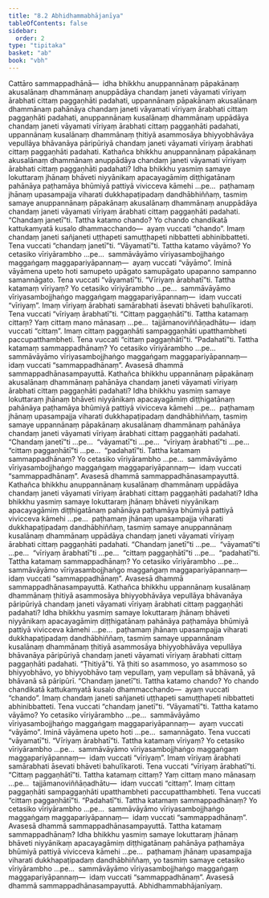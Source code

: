 ```yaml
---
title: "8.2 Abhidhammabhājanīya"
tableOfContents: false
sidebar:
  order: 2
type: "tipitaka"
basket: "ab"
book: "vbh"
---
```



<DynamicBreadcrumb />

<Division number="408" book="vbh">

<Paragraph number="1409" book="vbh">
Cattāro sammappadhānā—  idha bhikkhu anuppannānaṃ pāpakānaṃ akusalānaṃ dhammānaṃ anuppādāya chandaṃ janeti vāyamati vīriyaṃ ārabhati cittaṃ paggaṇhāti padahati, uppannānaṃ pāpakānaṃ akusalānaṃ dhammānaṃ pahānāya chandaṃ janeti vāyamati vīriyaṃ ārabhati cittaṃ paggaṇhāti padahati, anuppannānaṃ kusalānaṃ dhammānaṃ uppādāya chandaṃ janeti vāyamati vīriyaṃ ārabhati cittaṃ paggaṇhāti padahati, uppannānaṃ kusalānaṃ dhammānaṃ ṭhitiyā asammosāya bhiyyobhāvāya vepullāya bhāvanāya pāripūriyā chandaṃ janeti vāyamati vīriyaṃ ārabhati cittaṃ paggaṇhāti padahati.
</Paragraph>

</Division>
<Division number="409" book="vbh">

<Paragraph number="1410" book="vbh">
Kathañca bhikkhu anuppannānaṃ pāpakānaṃ akusalānaṃ dhammānaṃ anuppādāya chandaṃ janeti vāyamati vīriyaṃ ārabhati cittaṃ paggaṇhāti padahati? Idha bhikkhu yasmiṃ samaye lokuttaraṃ jhānaṃ bhāveti niyyānikaṃ apacayagāmiṃ diṭṭhigatānaṃ pahānāya paṭhamāya bhūmiyā pattiyā vivicceva kāmehi …pe…  paṭhamaṃ jhānaṃ upasampajja viharati dukkhapaṭipadaṃ dandhābhiññaṃ, tasmiṃ samaye anuppannānaṃ pāpakānaṃ akusalānaṃ dhammānaṃ anuppādāya chandaṃ janeti vāyamati vīriyaṃ ārabhati cittaṃ paggaṇhāti padahati.
</Paragraph>

</Division>
<Division number="410" book="vbh">

<Paragraph number="1411" book="vbh">
“Chandaṃ janetī”ti. Tattha katamo chando? Yo chando chandikatā kattukamyatā kusalo dhammacchando—  ayaṃ vuccati “chando”. Imaṃ chandaṃ janeti sañjaneti uṭṭhapeti samuṭṭhapeti nibbatteti abhinibbatteti. Tena vuccati “chandaṃ janetī”ti.
</Paragraph>

</Division>
<Division number="411" book="vbh">

<Paragraph number="1412" book="vbh">
“Vāyamatī”ti. Tattha katamo vāyāmo? Yo cetasiko vīriyārambho …pe…  sammāvāyāmo vīriyasambojjhaṅgo maggaṅgaṃ maggapariyāpannaṃ—  ayaṃ vuccati “vāyāmo”. Iminā vāyāmena upeto hoti samupeto upāgato samupāgato upapanno sampanno samannāgato. Tena vuccati “vāyamatī”ti.
</Paragraph>

</Division>
<Division number="412" book="vbh">

<Paragraph number="1413" book="vbh">
“Vīriyaṃ ārabhatī”ti. Tattha katamaṃ vīriyaṃ? Yo cetasiko vīriyārambho …pe…  sammāvāyāmo vīriyasambojjhaṅgo maggaṅgaṃ maggapariyāpannaṃ—  idaṃ vuccati “vīriyaṃ”. Imaṃ vīriyaṃ ārabhati samārabhati āsevati bhāveti bahulīkaroti. Tena vuccati “vīriyaṃ ārabhatī”ti.
</Paragraph>

</Division>
<Division number="413" book="vbh">

<Paragraph number="1414" book="vbh">
“Cittaṃ paggaṇhātī”ti. Tattha katamaṃ cittaṃ? Yaṃ cittaṃ mano mānasaṃ …pe…  tajjāmanoviññāṇadhātu—  idaṃ vuccati “cittaṃ”. Imaṃ cittaṃ paggaṇhāti sampaggaṇhāti upatthambheti paccupatthambheti. Tena vuccati “cittaṃ paggaṇhātī”ti.
</Paragraph>

</Division>
<Division number="414" book="vbh">

<Paragraph number="1415" book="vbh">
“Padahatī”ti. Tattha katamaṃ sammappadhānaṃ? Yo cetasiko vīriyārambho …pe…  sammāvāyāmo vīriyasambojjhaṅgo maggaṅgaṃ maggapariyāpannaṃ—  idaṃ vuccati “sammappadhānaṃ”. Avasesā dhammā sammappadhānasampayuttā.
</Paragraph>

</Division>
<Division number="415" book="vbh">

<Paragraph number="1416" book="vbh">
Kathañca bhikkhu uppannānaṃ pāpakānaṃ akusalānaṃ dhammānaṃ pahānāya chandaṃ janeti vāyamati vīriyaṃ ārabhati cittaṃ paggaṇhāti padahati? Idha bhikkhu yasmiṃ samaye lokuttaraṃ jhānaṃ bhāveti niyyānikaṃ apacayagāmiṃ diṭṭhigatānaṃ pahānāya paṭhamāya bhūmiyā pattiyā vivicceva kāmehi …pe…  paṭhamaṃ jhānaṃ upasampajja viharati dukkhapaṭipadaṃ dandhābhiññaṃ, tasmiṃ samaye uppannānaṃ pāpakānaṃ akusalānaṃ dhammānaṃ pahānāya chandaṃ janeti vāyamati vīriyaṃ ārabhati cittaṃ paggaṇhāti padahati.
</Paragraph>

</Division>
<Division number="416" book="vbh">

<Paragraph number="1417" book="vbh">
“Chandaṃ janetī”ti …pe…  “vāyamatī”ti …pe…  “vīriyaṃ ārabhatī”ti …pe…  “cittaṃ paggaṇhātī”ti …pe…  “padahatī”ti. Tattha katamaṃ sammappadhānaṃ? Yo cetasiko vīriyārambho …pe…  sammāvāyāmo vīriyasambojjhaṅgo maggaṅgaṃ maggapariyāpannaṃ—  idaṃ vuccati “sammappadhānaṃ”. Avasesā dhammā sammappadhānasampayuttā.
</Paragraph>

</Division>
<Division number="417" book="vbh">

<Paragraph number="1418" book="vbh">
Kathañca bhikkhu anuppannānaṃ kusalānaṃ dhammānaṃ uppādāya chandaṃ janeti vāyamati vīriyaṃ ārabhati cittaṃ paggaṇhāti padahati? Idha bhikkhu yasmiṃ samaye lokuttaraṃ jhānaṃ bhāveti niyyānikaṃ apacayagāmiṃ diṭṭhigatānaṃ pahānāya paṭhamāya bhūmiyā pattiyā vivicceva kāmehi …pe…  paṭhamaṃ jhānaṃ upasampajja viharati dukkhapaṭipadaṃ dandhābhiññaṃ, tasmiṃ samaye anuppannānaṃ kusalānaṃ dhammānaṃ uppādāya chandaṃ janeti vāyamati vīriyaṃ ārabhati cittaṃ paggaṇhāti padahati.
</Paragraph>

</Division>
<Division number="418" book="vbh">

<Paragraph number="1419" book="vbh">
“Chandaṃ janetī”ti …pe…  “vāyamatī”ti …pe…  “vīriyaṃ ārabhatī”ti …pe…  “cittaṃ paggaṇhātī”ti …pe…  “padahatī”ti. Tattha katamaṃ sammappadhānaṃ? Yo cetasiko vīriyārambho …pe…  sammāvāyāmo vīriyasambojjhaṅgo maggaṅgaṃ maggapariyāpannaṃ—  idaṃ vuccati “sammappadhānaṃ”. Avasesā dhammā sammappadhānasampayuttā.
</Paragraph>

</Division>
<Division number="419" book="vbh">

<Paragraph number="1420" book="vbh">
Kathañca bhikkhu uppannānaṃ kusalānaṃ dhammānaṃ ṭhitiyā asammosāya bhiyyobhāvāya vepullāya bhāvanāya pāripūriyā chandaṃ janeti vāyamati vīriyaṃ ārabhati cittaṃ paggaṇhāti padahati? Idha bhikkhu yasmiṃ samaye lokuttaraṃ jhānaṃ bhāveti niyyānikaṃ apacayagāmiṃ diṭṭhigatānaṃ pahānāya paṭhamāya bhūmiyā pattiyā vivicceva kāmehi …pe…  paṭhamaṃ jhānaṃ upasampajja viharati dukkhapaṭipadaṃ dandhābhiññaṃ, tasmiṃ samaye uppannānaṃ kusalānaṃ dhammānaṃ ṭhitiyā asammosāya bhiyyobhāvāya vepullāya bhāvanāya pāripūriyā chandaṃ janeti vāyamati vīriyaṃ ārabhati cittaṃ paggaṇhāti padahati.
</Paragraph>

</Division>
<Division number="420" book="vbh">

<Paragraph number="1421" book="vbh">
“Ṭhitiyā”ti. Yā ṭhiti so asammoso, yo asammoso so bhiyyobhāvo, yo bhiyyobhāvo taṃ vepullaṃ, yaṃ vepullaṃ sā bhāvanā, yā bhāvanā sā pāripūrī.
</Paragraph>

</Division>
<Division number="421" book="vbh">

<Paragraph number="1422" book="vbh">
“Chandaṃ janetī”ti. Tattha katamo chando? Yo chando chandikatā kattukamyatā kusalo dhammacchando—  ayaṃ vuccati “chando”. Imaṃ chandaṃ janeti sañjaneti uṭṭhapeti samuṭṭhapeti nibbatteti abhinibbatteti. Tena vuccati “chandaṃ janetī”ti.
</Paragraph>

</Division>
<Division number="422" book="vbh">

<Paragraph number="1423" book="vbh">
“Vāyamatī”ti. Tattha katamo vāyāmo? Yo cetasiko vīriyārambho …pe…  sammāvāyāmo vīriyasambojjhaṅgo maggaṅgaṃ maggapariyāpannaṃ—  ayaṃ vuccati “vāyāmo”. Iminā vāyāmena upeto hoti …pe…  samannāgato. Tena vuccati “vāyamatī”ti.
</Paragraph>

</Division>
<Division number="423" book="vbh">

<Paragraph number="1424" book="vbh">
“Vīriyaṃ ārabhatī”ti. Tattha katamaṃ vīriyaṃ? Yo cetasiko vīriyārambho …pe…  sammāvāyāmo vīriyasambojjhaṅgo maggaṅgaṃ maggapariyāpannaṃ—  idaṃ vuccati “vīriyaṃ”. Imaṃ vīriyaṃ ārabhati samārabhati āsevati bhāveti bahulīkaroti. Tena vuccati “vīriyaṃ ārabhatī”ti.
</Paragraph>

</Division>
<Division number="424" book="vbh">

<Paragraph number="1425" book="vbh">
“Cittaṃ paggaṇhātī”ti. Tattha katamaṃ cittaṃ? Yaṃ cittaṃ mano mānasaṃ …pe…  tajjāmanoviññāṇadhātu—  idaṃ vuccati “cittaṃ”. Imaṃ cittaṃ paggaṇhāti sampaggaṇhāti upatthambheti paccupatthambheti. Tena vuccati “cittaṃ paggaṇhātī”ti.
</Paragraph>

</Division>
<Division number="425" book="vbh">

<Paragraph number="1426" book="vbh">
“Padahatī”ti. Tattha katamaṃ sammappadhānaṃ? Yo cetasiko vīriyārambho …pe…  sammāvāyāmo vīriyasambojjhaṅgo maggaṅgaṃ maggapariyāpannaṃ—  idaṃ vuccati “sammappadhānaṃ”. Avasesā dhammā sammappadhānasampayuttā.
</Paragraph>

</Division>
<Division number="426" book="vbh">

<Paragraph number="1427" book="vbh">
Tattha katamaṃ sammappadhānaṃ? Idha bhikkhu yasmiṃ samaye lokuttaraṃ jhānaṃ bhāveti niyyānikaṃ apacayagāmiṃ diṭṭhigatānaṃ pahānāya paṭhamāya bhūmiyā pattiyā vivicceva kāmehi …pe…  paṭhamaṃ jhānaṃ upasampajja viharati dukkhapaṭipadaṃ dandhābhiññaṃ, yo tasmiṃ samaye cetasiko vīriyārambho …pe…  sammāvāyāmo vīriyasambojjhaṅgo maggaṅgaṃ maggapariyāpannaṃ—  idaṃ vuccati “sammappadhānaṃ”. Avasesā dhammā sammappadhānasampayuttā.

</Paragraph>
</Division>

<Paragraph number="1428" type="center" book="vbh">
Abhidhammabhājanīyaṃ.
</Paragraph>